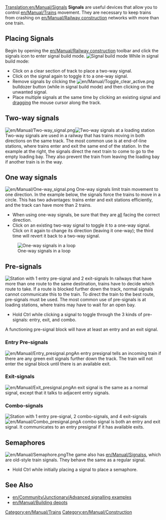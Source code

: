 [[Translation:en/Manual/Signals]]
{{en/Manual/Navigation}}
'''Signals''' are useful devices that allow you to control [[en/Manual/Trains]] movement.  They are necessary to keep trains from crashing on [[en/Manual/Railway construction]] networks with more than one train.

[[Category:en/Manual/Trains]]
[[Category:en/Manual/Construction]]

==Placing Signals==
Begin by opening the [[en/Manual/Railway construction]] toolbar and click the signals icon to enter signal build mode.  
[[File:en/Manual/Signals-icon2.png|none|frame|Signal build mode]]
While in signal build mode:

*Click on a clear section of track to place a two-way signal.
*Click on the signal again to toggle it to a one-way signal. 
*Remove signals by clicking the [[File:en/Manual/Toggle clear active.png]] bulldozer button (while in signal build mode) and then clicking on the unwanted signal.
*Place multiple signals at the same time by clicking an existing signal and [https://www.wikipedia.org/wiki/Drag-and-drop dragging] the mouse cursor along the track.

==Two-way signals==
[[File:en/Manual/Two-way signal.png|frame|left]][[File:en/Manual/2-way signals.png|frame|right|Two-way signals at a loading station]]
Two-way signals are used in a railway that has trains moving in both directions on the same track.  The most common use is at end-of-line stations, where trains enter and exit the same end of the station.  In the example at the right, the signals direct the next train to come to go to the empty loading bay.  They also prevent the train from leaving the loading bay if another train is in the way.<br clear="all" />

==One way signals==
[[File:en/Manual/One-way signal.png|frame|left]]
One-way signals limit train movement to one direction.  In the example below, the signals force the trains to move in a circle. This has two advantages: trains enter and exit stations efficiently, and the track can have more than 2 trains.  
*When using one-way signals, be sure that they are <u>all</u> facing the correct direction.
*Click on an existing two-way signal to toggle it to a one-way signal. Click on it again to change its direction (leaving it one-way); the third time will revert it back to a two-way signal.
[[File:en/Manual/1-way signal loop.png|frame|none|One-way signals in a loop]]

==Pre-signals==
[[File:en/Manual/Station with pre-signals.png|frame|right|Station with 1 entry pre-signal and 2 exit-signals]]
In railways that have more than one route to the same destination, trains have to decide which route to take. If a route is blocked further down the track, normal signals cannot communicate this to the train. To direct the train to the best route, pre-signals must be used.  The most common use of pre-signals is at loading stations, where trains may have to wait for an open bay.

*Hold Ctrl while clicking a signal to toggle through the 3 kinds of pre-signals: entry, exit, and combo.  

A functioning pre-signal block will have at least an entry and an exit signal.

===Entry Pre-signals===
[[File:en/Manual/Entry presignal.png|frame|left]]An entry presignal tells an incoming train if there are any green exit signals further down the track.  The train will not enter the signal block until there is an available exit.<br clear="all" />

===Exit-signals===
[[File:en/Manual/Exit presignal.png|frame|left]]An exit signal is the same as a normal signal, except that it talks to adjacent entry signals.<br clear="all" />

===Combo-signals===
[[File:en/Manual/Station with pre-signals2.png|frame|right|Station with 1 entry pre-signal, 2 combo-signals, and 4 exit-signals]]
[[File:en/Manual/Combo presignal.png|frame|left]]A combo signal is both an entry and exit signal.  It communicates to an entry presignal if it has available exits.<br clear="all" />

==Semaphores==
[[File:en/Manual/Semaphore.png|frame|left]]The game also has [[en/Manual/Signals]]s, which are old-style train signals.  They behave the same as a regular signal.
*Hold Ctrl while initially placing a signal to place a semaphore.<br clear="all" />

==See Also==
* [[en/Community/Junctionary/Advanced signalling examples]]
* [[en/Manual/Building depots]]